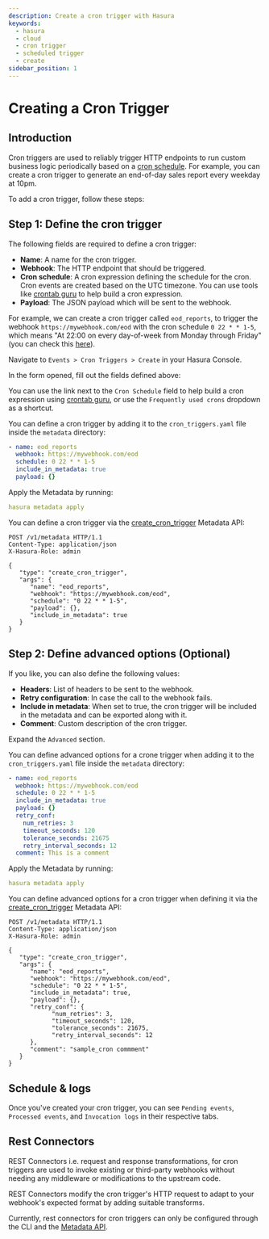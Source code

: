 ```yaml
---
description: Create a cron trigger with Hasura
keywords:
  - hasura
  - cloud
  - cron trigger
  - scheduled trigger
  - create
sidebar_position: 1
---
```



# Creating a Cron Trigger

## Introduction

Cron triggers are used to reliably trigger HTTP endpoints to run custom business logic periodically based on a
[cron schedule](https://en.wikipedia.org/wiki/Cron). For example, you can create a cron trigger to generate an
end-of-day sales report every weekday at 10pm.

To add a cron trigger, follow these steps:

## Step 1: Define the cron trigger

The following fields are required to define a cron trigger:

- **Name**: A name for the cron trigger.
- **Webhook**: The HTTP endpoint that should be triggered.
- **Cron schedule**: A cron expression defining the schedule for the cron. Cron events are created based on the UTC
  timezone. You can use tools like [crontab guru](https://crontab.guru/#*_*_*_*_*) to help build a cron expression.
- **Payload**: The JSON payload which will be sent to the webhook.

For example, we can create a cron trigger called `eod_reports`, to trigger the webhook `https://mywebhook.com/eod` with
the cron schedule `0 22 * * 1-5`, which means "At 22:00 on every day-of-week from Monday through Friday" (you can check
this [here](https://crontab.guru/#0_22_*_*_1-5)).

<Tabs groupId="user-preference" className="api-tabs">
<TabItem value="console" label="Console">

Navigate to `Events > Cron Triggers > Create` in your Hasura Console.

<Thumbnail src="/img/event-triggers/create-cron.png" alt="Adding a cron trigger" width="1000px" />

In the form opened, fill out the fields defined above:

You can use the link next to the `Cron Schedule` field to help build a cron expression using
[crontab guru](https://crontab.guru/#*_*_*_*_*), or use the `Frequently used crons` dropdown as a shortcut.

<Thumbnail src="/img/event-triggers/define-cron-trigger.png" alt="Defining a cron trigger" width="500px" />

</TabItem>
<TabItem value="cli" label="CLI">

You can define a cron trigger by adding it to the `cron_triggers.yaml` file inside the `metadata` directory:

```yaml
- name: eod_reports
  webhook: https://mywebhook.com/eod
  schedule: 0 22 * * 1-5
  include_in_metadata: true
  payload: {}
```

Apply the Metadata by running:

```yaml
hasura metadata apply
```

</TabItem>
<TabItem value="api" label="API">

You can define a cron trigger via the
[create_cron_trigger](/api-reference/metadata-api/scheduled-triggers.mdx#metadata-create-cron-trigger) Metadata API:

```http
POST /v1/metadata HTTP/1.1
Content-Type: application/json
X-Hasura-Role: admin

{
   "type": "create_cron_trigger",
   "args": {
      "name": "eod_reports",
      "webhook": "https://mywebhook.com/eod",
      "schedule": "0 22 * * 1-5",
      "payload": {},
      "include_in_metadata": true
   }
}
```

</TabItem>
</Tabs>

## Step 2: Define advanced options (Optional)

If you like, you can also define the following values:

- **Headers**: List of headers to be sent to the webhook.
- **Retry configuration**: In case the call to the webhook fails.
- **Include in metadata**: When set to true, the cron trigger will be included in the metadata and can be exported along
  with it.
- **Comment**: Custom description of the cron trigger.

<Tabs groupId="user-preference" className="api-tabs">
<TabItem value="console" label="Console">

Expand the `Advanced` section.

<Thumbnail
  src="/img/event-triggers/advanced-cron.png"
  alt="Defining advanced options for a cron trigger"
  width="700px"
/>

</TabItem>
<TabItem value="cli" label="CLI">

You can define advanced options for a crone trigger when adding it to the `cron_triggers.yaml` file inside the
`metadata` directory:

```yaml
- name: eod_reports
  webhook: https://mywebhook.com/eod
  schedule: 0 22 * * 1-5
  include_in_metadata: true
  payload: {}
  retry_conf:
    num_retries: 3
    timeout_seconds: 120
    tolerance_seconds: 21675
    retry_interval_seconds: 12
  comment: This is a comment
```

Apply the Metadata by running:

```yaml
hasura metadata apply
```

</TabItem>
<TabItem value="api" label="API">

You can define advanced options for a cron trigger when defining it via the
[create_cron_trigger](/api-reference/metadata-api/scheduled-triggers.mdx#metadata-create-cron-trigger) Metadata API:

```http
POST /v1/metadata HTTP/1.1
Content-Type: application/json
X-Hasura-Role: admin

{
   "type": "create_cron_trigger",
   "args": {
      "name": "eod_reports",
      "webhook": "https://mywebhook.com/eod",
      "schedule": "0 22 * * 1-5",
      "include_in_metadata": true,
      "payload": {},
      "retry_conf": {
            "num_retries": 3,
            "timeout_seconds": 120,
            "tolerance_seconds": 21675,
            "retry_interval_seconds": 12
      },
      "comment": "sample_cron commment"
   }
}
```

</TabItem>
</Tabs>

## Schedule & logs

Once you've created your cron trigger, you can see `Pending events`, `Processed events`, and `Invocation logs` in their
respective tabs.

<Thumbnail src="/img/event-triggers/pending-cron.png" alt="Schedule and logs for cron triggers" width="1200px" />

## Rest Connectors

REST Connectors i.e. request and response transformations, for cron triggers are used to invoke existing or third-party
webhooks without needing any middleware or modifications to the upstream code.

REST Connectors modify the cron trigger's HTTP request to adapt to your webhook's expected format by adding suitable
transforms.

Currently, rest connectors for cron triggers can only be configured through the CLI and the
[Metadata API](/api-reference/metadata-api/scheduled-triggers.mdx#metadata-create-cron-trigger).
